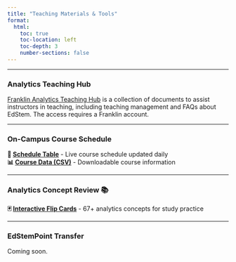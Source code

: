 ```yaml
---
title: "Teaching Materials & Tools"
format:
  html:
    toc: true
    toc-location: left
    toc-depth: 3
    number-sections: false
---
```


***

### Analytics Teaching Hub

[Franklin Analytics Teaching Hub](https://franklinu-my.sharepoint.com/:o:/g/personal/jiang_li2_franklin_edu/EtAx9PJlPq5BgCQ5XtIBV68BFMXf8d5VGp7r8wUbh9NGfA?e=dDlnJK) is a collection of documents to assist instructors in teaching, including teaching management and FAQs about EdStem. The access requires a Franklin account.

***


### On-Campus Course Schedule

**📅 [Schedule Table](teach/course-schedule.html)** - Live course schedule updated daily  
**📊 [Course Data (CSV)](teach/franklin-course-scraper/data/franklin_courses.csv)** - Downloadable course information

***

### Analytics Concept Review 📚

**🃏 [Interactive Flip Cards](teach/analytics_review/flashcards.html)** - 67+ analytics concepts for study practice

***

### EdStemPoint Transfer

Coming soon. 